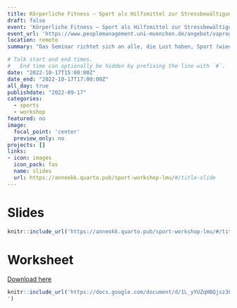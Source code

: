 ```yaml
---
title: Körperliche Fitness – Sport als Hilfsmittel zur Stressbewältigung im Arbeitsalltag
draft: false
event: 'Körperliche Fitness – Sport als Hilfsmittel zur Stressbewältigung im Arbeitsalltag'
event_url: 'https://www.peoplemanagement.uni-muenchen.de/angebot/vaprog202223/prof_habil/prof_selbst/prof_selbst_6/index.html'
location: remote
summary: "Das Seminar richtet sich an alle, die Lust haben, Sport (wieder) stärker in ihren Alltag zu integrieren. Wo stehe ich aktuell? Welche Umstände erschweren es mir, regelmäßig Sport zu machen? Was sind meine sportlichen Ziele habe ich und wie kann ich diese mit Spaß erreichen?"

# Talk start and end times.
#   End time can optionally be hidden by prefixing the line with `#`.
date: "2022-10-17T15:00:00Z"
date_end: "2022-10-17T17:00:00Z"
all_day: true
publishdate: "2022-09-17"
categories:
  - sports
  - workshop
featured: no
image:
  focal_point: 'center'
  preview_only: no
projects: []
links:
- icon: images
  icon_pack: fas
  name: slides
  url: https://anneokk.quarto.pub/sport-workshop-lmu/#/title-slide
---
```


# Slides 


```r
knitr::include_url('https://anneokk.quarto.pub/sport-workshop-lmu/#/title-slide') 
```


# Worksheet 

[Download here](https://docs.google.com/document/d/1L_yYUZqHBQjsz3LfT3EsZpr71lHKnsQ1/edit?usp=sharing&amp;ouid=110225228792349400532&amp;rtpof=true&amp;sd=true)

```r
knitr::include_url('https://docs.google.com/document/d/1L_yYUZqHBQjsz3LfT3EsZpr71lHKnsQ1/edit?usp=sharing&ouid=110225228792349400532&rtpof=true&sd=true
') 
```


